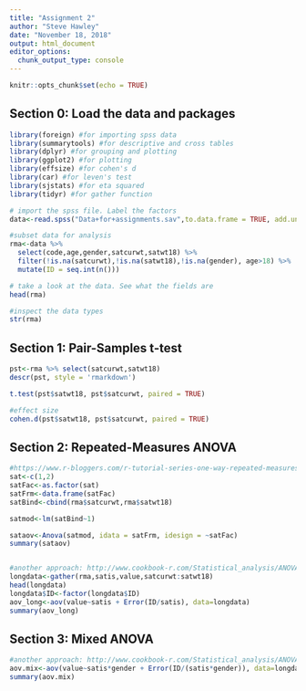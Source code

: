 ```yaml
---
title: "Assignment 2"
author: "Steve Hawley"
date: "November 18, 2018"
output: html_document
editor_options: 
  chunk_output_type: console
---
```


```r
knitr::opts_chunk$set(echo = TRUE)
```

## Section 0: Load the data and packages

```r
library(foreign) #for importing spss data
library(summarytools) #for descriptive and cross tables
library(dplyr) #for grouping and plotting
library(ggplot2) #for plotting
library(effsize) #for cohen's d
library(car) #for leven's test
library(sjstats) #for eta squared
library(tidyr) #for gather function

# import the spss file. Label the factors
data<-read.spss("Data+for+assignments.sav",to.data.frame = TRUE, add.undeclared.levels = "no")

#subset data for analysis
rma<-data %>% 
  select(code,age,gender,satcurwt,satwt18) %>% 
  filter(!is.na(satcurwt),!is.na(satwt18),!is.na(gender), age>18) %>% 
  mutate(ID = seq.int(n()))

# take a look at the data. See what the fields are
head(rma)

#inspect the data types
str(rma)


```

## Section 1: Pair-Samples t-test 



```r

pst<-rma %>% select(satcurwt,satwt18)
descr(pst, style = 'rmarkdown')

t.test(pst$satwt18, pst$satcurwt, paired = TRUE)

#effect size
cohen.d(pst$satwt18, pst$satcurwt, paired = TRUE)

```

## Section 2: Repeated-Measures ANOVA



```r

#https://www.r-bloggers.com/r-tutorial-series-one-way-repeated-measures-anova/
sat<-c(1,2)
satFac<-as.factor(sat)
satFrm<-data.frame(satFac)
satBind<-cbind(rma$satcurwt,rma$satwt18)

satmod<-lm(satBind~1)

sataov<-Anova(satmod, idata = satFrm, idesign = ~satFac)
summary(sataov)


#another approach: http://www.cookbook-r.com/Statistical_analysis/ANOVA/#mixed-design-anova
longdata<-gather(rma,satis,value,satcurwt:satwt18)
head(longdata)
longdata$ID<-factor(longdata$ID)
aov_long<-aov(value~satis + Error(ID/satis), data=longdata)
summary(aov_long)

```

## Section 3: Mixed ANOVA



```r

#another approach: http://www.cookbook-r.com/Statistical_analysis/ANOVA/#mixed-design-anova
aov.mix<-aov(value~satis*gender + Error(ID/(satis*gender)), data=longdata)
summary(aov.mix)

```

